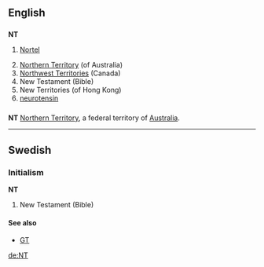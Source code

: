==English==
{{wikipedia}}

==={{initialism}}===
'''NT'''

# {{stock symbol}} [[w:Nortel|Nortel]]
# [[Northern Territory]] (of Australia)
# [[Northwest Territories]] (Canada)
# New Testament (Bible)
# New Territories (of Hong Kong)
# [[neurotensin]]
==={{abbreviation}}===
'''NT'''
[[Northern Territory]], a federal territory of [[Australia]].

----

==Swedish==

===Initialism===
'''NT'''

# New Testament (Bible)

====See also====
*[[GT]]

[[de:NT]]